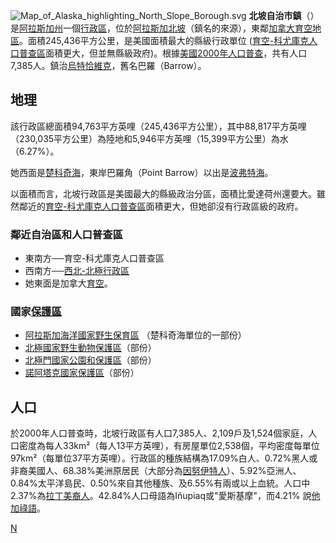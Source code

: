 {{Link style|time=2015-12-13T12:42:15+00:00}}
[[File:Map_of_Alaska_highlighting_North_Slope_Borough.svg|right]]
'''北坡自治市鎮'''（{{lang-en|North Slope Borough}}）是[[阿拉斯加州|阿拉斯加州]]一個[[行政區_(阿拉斯加州)|行政區]]，位於[[阿拉斯加北坡|阿拉斯加北坡]]（鎮名的來源），東鄰[[加拿大|加拿大]][[育空地區|育空地區]]。面積245,436平方公里，是美國面積最大的縣級行政單位 ([[育空-科尤庫克人口普查區|育空-科尤庫克人口普查區]]面積更大，但並無縣級政府)。根據[[美國2000年人口普查|美國2000年人口普查]]，共有人口7,385人。鎮治[[烏特恰維克_(阿拉斯加州)|烏特恰維克]]，舊名巴羅（Barrow）。

==地理==
該行政區總面積94,763平方英哩（245,436平方公里），其中88,817平方英哩（230,035平方公里）為陸地和5,946平方英哩（15,399平方公里）為水（6.27%）。

她西面是[[楚科奇海|楚科奇海]]，東岸巴羅角（Point Barrow）以出是[[波弗特海|波弗特海]]。

以面積而言，北坡行政區是美國最大的縣級政治分區，面積比愛達荷州還要大。雖然鄰近的[[育空-科尤庫克人口普查區|育空-科尤庫克人口普查區]]面積更大，但她卻沒有行政區級的政府。

===鄰近自治區和人口普查區===
*東南方──育空-科尤庫克人口普查區 
*西南方──[[西北-北極自治市鎮|西北-北極行政區]] 
*她東面是加拿大[[育空|育空]]。

===國家[[保護區|保護區]]===
* [[:en:Alaska_Maritime_National_Wildlife_Refuge|阿拉斯加海洋國家野生保育區]] （楚科奇海單位的一部份）
* [[:en:Arctic_National_Wildlife_Refuge|北極國家野生動物保護區]]（部份）
* [[:en:Gates_of_the_Arctic_National_Park_and_Preserve|北極門國家公園和保護區]]（部份）
* [[:en:Noatak_National_Preserve|諾阿塔克國家保護區]]（部份）

==人口==
於2000年人口普查時，北坡行政區有人口7,385人、2,109戶及1,524個家庭，人口密度為每人33km²（每人13平方英哩），有房屋單位2,538個，平均密度每單位97km²（每單位37平方英哩）。行政區的種族結構為17.09%白人、0.72%黑人或非裔美國人、68.38%美洲原居民（大部分為[[因努伊特人|因努伊特人]]）、5.92%亞洲人、0.84%太平洋島民、0.50%來自其他種族、及6.55%有兩或以上血統。人口中2.37%為[[拉丁美裔人|拉丁美裔人]]。42.84%人口母語為Iñupiaq或"愛斯基摩"，而4.21% 說[[他加祿語|他加祿語]]。

{{北坡自治市鎮}}
{{Alaska}}
{{Authority control}}
[[Category:阿拉斯加州自治市鎮|N]]
